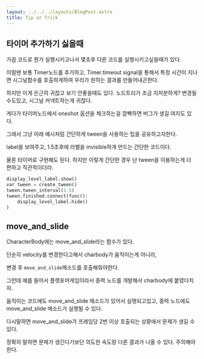 ```yaml
---
layout: ../../../layouts/BlogPost.astro
title: Tip or Trick
---
```


## 타이머 추가하기 싫을때

가끔 코드로 뭔가 실행시키고나서 몇초후 다른 코드를 실행시키고싶을때가 있다.

이럴땐 보통 Timer노드를 추가하고, Timer.timeout signal을 통해서 특정 시간이 지나면 시그널함수를 호출하게하여
우리가 원하는 결과를 만들어내곤한다.

하지만 이게 은근히 귀찮고 보기 안좋을때도 있다. 노드트리가 조금 지저분하게? 변경될수도있고, 시그널 커넥트하는게 귀찮다.

게다가 타이머노드에서 oneshot 옵션을 체크하는걸 깜빡하면 버그가 생길 여지도 있다.

그래서 그냥 아래 예시처럼 간단하게 tween을 사용하는 팁을 공유하고자한다.

label을 보여주고, 1.5초후에 라벨을 invisible하게 만드는 간단한 코드이다.

물론 타이머로 구현해도 된다. 하지만 이렇게 간단한 경우 난 tween을 이용하는게 더 편하고 직관적이더라.


```python
display_level_label.show()
var tween = create_tween()
tween.tween_interval(1.5)
tween.finished.connect(func():
    display_level_label.hide()
)
```

## move_and_slide

CharacterBody에는 move_and_slide라는 함수가 있다.

단순히 velocity를 변경한다고해서 charbody가 움직이는게 아니라,

변경 후 ```move_and_slide```메소드를 호출해줘야한다.

그런데 예를 들어서 플랫포머게임이라서 중력 노드를 개발해서 charbody에 붙였다치자.

움직이는 코드에도 move_and_slide 메소드가 있어서 실행되고있고, 중력 노드에도 move_and_slide 메소드가 실행될 수 있다.

다시말하면 move_and_slide가 프레임당 2번 이상 호출되는 상황에서 문제가 생길 수 있다.

정확히 말하면 문제가 생긴다기보단 의도한 속도랑 다른 결과가 나올 수 있다. 주의해야한다.
